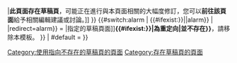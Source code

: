 {{Tmbox
| type = notice
| image = [[File:Edit-find-replace.svg|50px|alt=|link=]]
| text = [[{{{1|Draft:{{PAGENAME}}}}}|'''此頁面存在草稿頁'''，可能正在進行與本頁面相關的大幅度修訂，您可以'''前往該頁面'''給予相關編輯建議或討論。]]
}}<includeonly>
{{#switch:alarm
| {{#ifexist:{{{1|Draft:{{PAGENAME}}}}}||alarm}}
| {{Pagetype|page={{{1|Draft:{{PAGENAME}}}}}|redirect=alarm}} = [[Category:使用指向不存在的草稿頁的頁面]]<!--
-->{{Tmbox<!--
-->| type = delete<!--
-->| image = [[File:Ambox warning pn.svg|50px|alt=|link=]]<!--
-->| text = [[{{{1|Draft:{{PAGENAME}}}}}|指定的草稿頁面]]'''{{#ifexist:{{{1|Draft:{{PAGENAME}}}}}|為重定向|並不存在}}'''，請移除本模板。<!--
-->}}
| #default = [[Category:存在草稿頁的頁面]]
}}{{Check talk}}</includeonly>
<noinclude>
{{Documentation}}</noinclude>